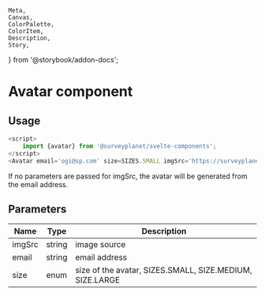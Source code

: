 	Meta,
	Canvas,
	ColorPalette,
	ColorItem,
	Description,
	Story,
} from '@storybook/addon-docs';


<Meta
	title="Avatar/Documentation"
	component={Avatar}
/>

# Avatar component

<div id="example">
	<Story id="avatar-default--primary" />
</div>

## Usage

```ts
<script>
	import {avatar} from '@surveyplanet/svelte-components';
</script>
<Avatar email='ogi@sp.com' size=SIZES.SMALL imgSrc='https://surveyplanet.com'></Avatar>

```

If no parameters are passed for imgSrc, the avatar will be generated from the email address.

## Parameters

| Name   | Type   | Description                                              |
| ------ | ------ | -------------------------------------------------------- |
| imgSrc | string | image source                                             |
| email  | string | email address                                            |
| size   | enum   | size of the avatar, SIZES.SMALL, SIZE.MEDIUM, SIZE.LARGE |
